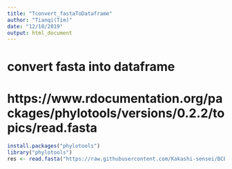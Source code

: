 ```yaml
---
title: "Tconvert_fastaToDataframe"
author: "Tianqi(Tim)"
date: "12/10/2019"
output: html_document
---
```

# convert fasta into dataframe
# https://www.rdocumentation.org/packages/phylotools/versions/0.2.2/topics/read.fasta

```r
install.packages("phylotools")
library("phylotools")
res <- read.fasta("https://raw.githubusercontent.com/Kakashi-sensei/BCB546X-Fall2019_fasta-furious/master/Data_directory/HE681097.fasta")
```

